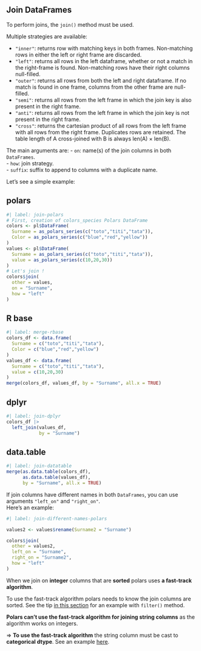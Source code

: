 ## Join DataFrames

To perform joins, the `join()` method must be used.  

Multiple strategies are available:  

- `"inner"`: returns row with matching keys in both frames. Non-matching rows in either the left or right frame are discarded.  
- `"left"`: returns all rows in the left dataframe, whether or not a match in the right-frame is found. Non-matching rows have their right columns null-filled.  
- `"outer"`: returns all rows from both the left and right dataframe. If no match is found in one frame, columns from the other frame are null-filled.  
- `"semi"`: returns all rows from the left frame in which the join key is also present in the right frame.  
- `"anti"`: returns all rows from the left frame in which the join key is not present in the right frame.  
- `"cross"`: returns the cartesian product of all rows from the left frame with all rows from the right frame. Duplicates rows are retained. The table length of A cross-joined with B is always len(A) × len(B).  

The main arguments are: 
- `on`: name(s) of the join columns in both `DataFrames`.  
- `how`: join strategy.  
- `suffix`: suffix to append to columns with a duplicate name.  

Let's see a simple example:  

::: {.panel-tabset}
## polars

```r
#| label: join-polars
# First, creation of colors_species Polars DataFrame
colors <- pl$DataFrame(
  Surname = as_polars_series(c("toto","titi","tata")),
  Color = as_polars_series(c("blue","red","yellow"))
)
values <- pl$DataFrame(
  Surname = as_polars_series(c("toto","titi","tata")),
  value = as_polars_series(c(10,20,30))
)
# Let's join !
colors$join(
  other = values,
  on = "Surname",
  how = "left"
)
```

## R base

```r
#| label: merge-rbase
colors_df <- data.frame(
  Surname = c("toto","titi","tata"),
  Color = c("blue","red","yellow")
)
values_df <- data.frame(
  Surname = c("toto","titi","tata"),
  value = c(10,20,30)
)
merge(colors_df, values_df, by = "Surname", all.x = TRUE)
```

## dplyr

```r
#| label: join-dplyr
colors_df |>
  left_join(values_df,
            by = "Surname") 
```

## data.table

```r
#| label: join-datatable
merge(as.data.table(colors_df), 
      as.data.table(values_df), 
      by = "Surname", all.x = TRUE)
```
:::


If join columns have different names in both `DataFrames`, you can use arguments `"left_on"` and `"right_on"`.  
Here's an example:  

```r
#| label: join-different-names-polars

values2 <- values$rename(Surname2 = "Surname")

colors$join(
  other = values2,
  left_on = "Surname",
  right_on = "Surname2",
  how = "left"
)
```

::: {.callout-tip}
When we join on **integer** columns that are **sorted** polars uses **a fast-track algorithm**.  

To use the fast-track algorithm polars needs to know the join columns are sorted. See the tip [in this section](#filter-rows) for an example with `filter()` method.  

**Polars can't use the fast-track algorithm for joining string columns** as the algorithm works on integers.  

=> **To use the fast-track algorithm** the string column must be cast to **categorical dtype**. See an example [here](#cast).
:::